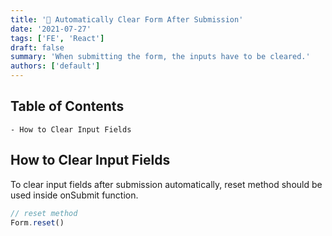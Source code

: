 ```yaml
---
title: '🧹 Automatically Clear Form After Submission'
date: '2021-07-27'
tags: ['FE', 'React']
draft: false
summary: 'When submitting the form, the inputs have to be cleared.'
authors: ['default']
---
```


## Table of Contents

```
- How to Clear Input Fields
```

## How to Clear Input Fields

To clear input fields after submission automatically, reset method should be used inside onSubmit function.

```javascript
// reset method
Form.reset()
```
